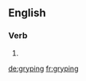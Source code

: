 ==English==

===Verb===
{{head|en}}

# {{present participle of|grype|lang=en}}

[[de:gryping]]
[[fr:gryping]]
